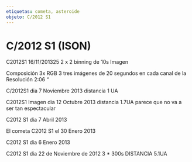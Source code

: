 ```yaml
---
etiquetas: cometa, asteroide
objeto: C/2012 S1
---
```


# C/2012 S1 (ISON)

<Imagen
  src="registro/c2012-s1_20131116_8_c2012s1_20131116_i88.jpg"
  fecha="20131116"
/>

C2012S1 16/11/201325 2 x 2 binning de 10s Imagen

<Imagen
  src="registro/c2012-s1_20131116_7_2012s1rgb_20131116_i88.jpg"
  fecha="20131116"
/>

Composición 3x RGB 3 tres imágenes de 20 segundos en cada canal de la Resolución 2:06 “

<Imagen
  src="registro/c2012-s1_20131107_6_c2012s1_20131107_i88.jpg"
  fecha="20131107"
/>

C/2012S1 dia 7 Noviembre 2013 distancia 1 UA

<Imagen
  src="registro/c2012-s1_20131012_5_c2012s1_20131013_i88.jpg"
  fecha="20131012"
/>

C2012S1 Imagen dia 12 Octubre 2013 distancia 1.7UA parece que no va a ser tan espectacular

<Imagen
  src="registro/c2012-s1_20130407_4_2012s1_20130407_i88.jpg"
  fecha="20130407"
/>

C2012 S1 dia 7 Abril 2013

<Imagen
  src="registro/c2012-s1_20130130_3_2012s1-10-100s-31-enero-2013.jpg"
  fecha="20130130"
/>

El cometa C2012 S1 el 30 Enero 2013

<Imagen
  src="registro/c2012-s1_20130106_2_user_556_6_enero_2012_c2012s1_30_100s_1357724375_527011.jpg"
  fecha="20130106"
/>

C2012 S1 dia 6 Enero 2013

<Imagen
  src="registro/c2012-s1_Noviembre22_1_user_556_2012s1_3__300s_22noviembre_2012pa.jpg"
  fecha="Noviembre22"
/>

C2012 S1 dia 22 de Noviembre de 2012 3 * 300s DISTANCIA 5.1UA